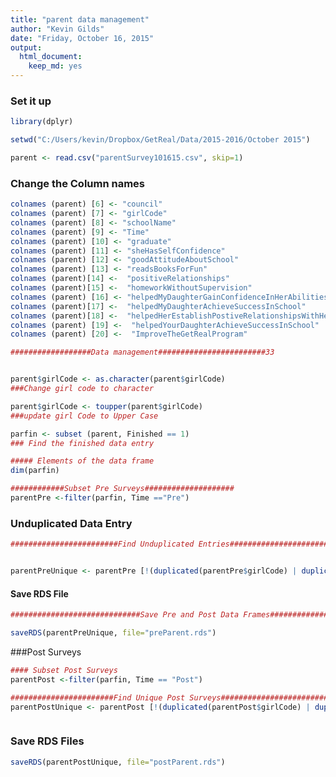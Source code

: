 ```yaml
---
title: "parent data management"
author: "Kevin Gilds"
date: "Friday, October 16, 2015"
output:
  html_document:
    keep_md: yes
---
```


### Set it up
```r
library(dplyr)

setwd("C:/Users/kevin/Dropbox/GetReal/Data/2015-2016/October 2015")

parent <- read.csv("parentSurvey101615.csv", skip=1)


```



### Change the Column names
```r


colnames (parent) [6] <- "council"
colnames (parent) [7] <- "girlCode"
colnames (parent) [8] <- "schoolName"
colnames (parent) [9] <- "Time"
colnames (parent) [10] <- "graduate"
colnames (parent) [11] <- "sheHasSelfConfidence"
colnames (parent) [12] <- "goodAttitudeAboutSchool"
colnames (parent) [13] <- "readsBooksForFun"
colnames (parent)[14] <-  "positiveRelationships"
colnames (parent)[15] <-  "homeworkWithoutSupervision"
colnames (parent) [16] <- "helpedMyDaughterGainConfidenceInHerAbilities"
colnames (parent)[17] <-  "helpedMyDaughterAchieveSuccessInSchool"
colnames (parent)[18] <-  "helpedHerEstablishPostiveRelationshipsWithHerClassmates"
colnames (parent) [19] <-  "helpedYourDaughterAchieveSuccessInSchool"
colnames (parent) [20] <-  "ImproveTheGetRealProgram"


```


```r
##################Data management########################33


parent$girlCode <- as.character(parent$girlCode)
###Change girl code to character

parent$girlCode <- toupper(parent$girlCode)
###update girl Code to Upper Case

parfin <- subset (parent, Finished == 1)
### Find the finished data entry

##### Elements of the data frame
dim(parfin)

############Subset Pre Surveys####################
parentPre <-filter(parfin, Time =="Pre")


```



### Unduplicated Data Entry
```r

########################Find Unduplicated Entries#########################


parentPreUnique <- parentPre [!(duplicated(parentPre$girlCode) | duplicated(parentPre$girlCode, fromLast=TRUE)), ]


```



#### Save RDS File
```r

#############################Save Pre and Post Data Frames####################33

saveRDS(parentPreUnique, file="preParent.rds")

```






###Post Surveys
```r

#### Subset Post Surveys
parentPost <-filter(parfin, Time == "Post")

#######################Find Unique Post Surveys##############################
parentPostUnique <- parentPost [!(duplicated(parentPost$girlCode) | duplicated(parentPost$girlCode, fromLast=TRUE)), ]



```



### Save RDS Files
```r
saveRDS(parentPostUnique, file="postParent.rds")

```
